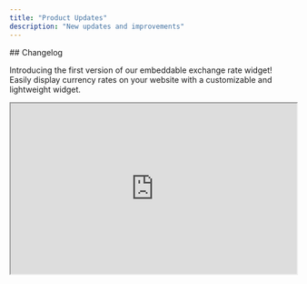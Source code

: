 ```yaml
---
title: "Product Updates"
description: "New updates and improvements"
---
```


<Update label="February 2025">
  ## Changelog

  Introducing the first version of our embeddable exchange rate widget! Easily display currency rates on your website with a customizable and lightweight widget.



  <iframe height="300px" width="100%" src="https://fxethio.com/widget/exchange-rates?background=lightgrey&currencies=USD,EUR,GBP,CNY" />

  ### Features

  * **Embeddable Widget**

    : Easily embed exchange rate widgets on any website.

  * **Customizable UI**

    : Supports different themes (

    `light`

    &

    `dark`

    ) and background colors.

  * **Multi-Currency Support**

    : Fetch rates for USD, EUR, GBP, JPY, and more.

  * **Responsive Design**

    : Works on all screen sizes, including mobile.

  * **Optimized Performance**

    : Lightweight and efficient with cached exchange rates.

  ### How to Use

  1. Copy the embed code from the home page.

  2. Paste it into any HTML page.

  3. Customize with URL parameters like

     `?background=lightgrey&currencies=USD,EUR`

     . Check the API Documentation for all options.
</Update>